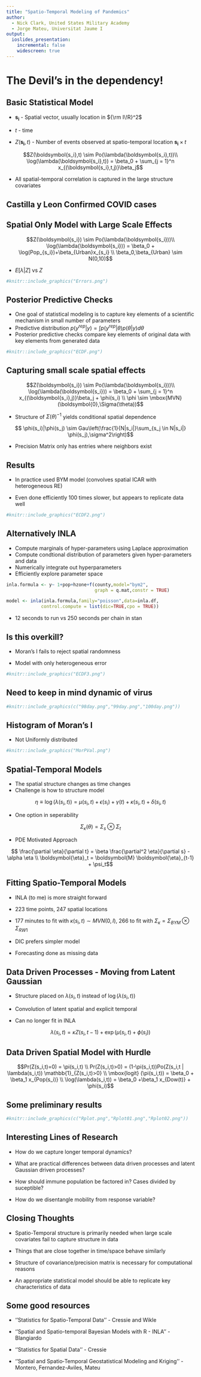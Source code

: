 ```yaml
---
title: "Spatio-Temporal Modeling of Pandemics"
author: 
  - Nick Clark, United States Military Academy
  - Jorge Mateu, Universitat Jaume I  
output: 
  ioslides_presentation:
    incremental: false
    widescreen: true
---
```


# The Devil's in the dependency!

## Basic Statistical Model
* $\boldsymbol{s_i}$ - Spatial vector, usually location in ${\rm I\!R}^2$

* $t$ - time

* $Z(\boldsymbol{s_i},t)$ - Number of events observed at spatio-temporal location $\boldsymbol{s_i} \times t$

$$Z(\boldsymbol{s_i},t) \sim Po(\lambda(\boldsymbol{s_i},t))\\
\log(\lambda(\boldsymbol{s_i},t)) = \beta_0 + \sum_{j = 1}^n x_{(\boldsymbol{s_i},t,j)}\beta_j$$

* All spatial-temporal correlation is captured in the large structure covariates

## Castilla y Leon Confirmed COVID cases



## Spatial Only Model with Large Scale Effects
$$Z(\boldsymbol{s_i}) \sim Po(\lambda(\boldsymbol{s_i}))\\
\log(\lambda(\boldsymbol{s_i})) = \beta_0 + \log(Pop_{s_i})+\beta_{Urban}x_{s_i} \\
\beta_0,\beta_{Urban} \sim N(0,10)$$

* $E[\lambda|Z]$ vs $Z$


```r
#knitr::include_graphics("Errors.png")
```

## Posterior Predictive Checks

* One goal of statistical modeling is to capture key elements of a scientific mechanism in small number of parameters
* Predictive distribution $p(y^{rep}|y) = \int p(y^{rep}|\theta) p(\theta|y) d\theta$
* Posterior predictive checks compare key elements of original data with key elements from generated data


```r
#knitr::include_graphics("ECDF.png")
```


## Capturing small scale spatial effects

$$Z(\boldsymbol{s_i}) \sim Po(\lambda(\boldsymbol{s_i}))\\
\log(\lambda(\boldsymbol{s_i})) = \beta_0 + \sum_{j = 1}^n x_{(\boldsymbol{s_i},j)}\beta_j + \phi(s_i) \\
\phi \sim \mbox{MVN}(\boldsymbol{0},\Sigma(\theta))$$

* Structure of $\Sigma(\theta)^{-1}$ yields conditional spatial dependence

$$ \phi(s_i)|\phi(s_j) \sim Gau\left(\frac{1}{N|s_i|}\sum_{s_j \in N|s_i|} \phi(s_j),\sigma^2\right)$$

* Precision Matrix only has entries where neighbors exist

## Results

* In practice used BYM model (convolves spatial ICAR with heterogeneous RE)

* Even done efficiently 100 times slower, but appears to replicate data well

```r
#knitr::include_graphics("ECDF2.png")
```


## Alternatively INLA

* Compute marginals of hyper-parameters using Laplace approximation
* Compute condtional distribution of parameters given hyper-parameters and data
* Numerically integrate out hyperparameters
* Efficiently explore parameter space

```r

inla.formula <- y~ 1+pop+hzone+f(county,model="bym2",
                                 graph = q.mat,constr = TRUE)

model <- inla(inla.formula,family="poisson",data=inla.df,
             control.compute = list(dic=TRUE,cpo = TRUE))

```

* 12 seconds to run vs 250 seconds per chain in stan


## Is this overkill?

* Moran's I fails to reject spatial randomness

* Model with only heterogeneous error

```r
#knitr::include_graphics("ECDF3.png")
```

## Need to keep in mind dynamic of virus

```r

#knitr::include_graphics(c("98day.png","99day.png","100day.png"))
```


## Histogram of Moran's I

* Not Uniformly distributed

```r
#knitr::include_graphics("MorPVal.png")
```

## Spatial-Temporal Models

* The spatial structure changes as time changes
* Challenge is how to structure model

$$ \eta \equiv \log(\lambda(s_i,t)) = \mu(s_i,t) + \epsilon(s_i) + \gamma(t) + \kappa(s_i,t) + \delta(s_i,t)$$

* One option in seperability

$$\Sigma_{\kappa}(\theta) = \Sigma_{s} \otimes \Sigma_{t}$$

* PDE Motivated Approach

$$ \frac{\partial \eta}{\partial t} = \beta \frac{\partial^2 \eta}{\partial s}  - \alpha \eta \\ 
\boldsymbol{\eta}_t = \boldsymbol{M} \boldsymbol{\eta}_{t-1} + \psi_t$$

## Fitting Spatio-Temporal Models

* INLA (to me) is more straight forward

* 223 time points, 247 spatial locations

* 177 minutes to fit with $\kappa(s_i,t) \sim MVN(0,I)$, 266 to fit with $\Sigma_{\kappa} = \Sigma_{BYM} \otimes \Sigma_{RW1}$

* DIC prefers simpler model


* Forecasting done as missing data




## Data Driven Processes - Moving from Latent Gaussian

* Structure placed on $\lambda(s_i,t)$ instead of $\log(\lambda(s_i,t))$

* Convolution of latent spatial and explicit temporal

* Can no longer fit in INLA


$$\lambda(s_i,t) = \kappa Z(s_i,t-1) + \exp\left(\mu(s_i,t)+\phi(s_i)\right)$$

## Data Driven Spatial Model with Hurdle

$$Pr(Z(s_i,t)=0) = \pi(s_i,t) \\
Pr(Z(s_i,t)>0) = (1-\pi(s_i,t))Po(Z(s_i,t | \lambda(s_i,t)) \mathbb{1}_{Z(s_i,t)>0} \\
\mbox{logit} (\pi(s_i,t)) = \beta_0 + \beta_1 x_{Pop(s_i)} \\
\log(\lambda(s_i,t)) = \beta_0 +\beta_1 x_{Dow(t)} + \phi(s_i)$$

## Some preliminary results

```r

#knitr::include_graphics(c("Rplot.png","Rplot01.png","Rplot02.png"))
```

## Interesting Lines of Research

* How do we capture longer temporal dynamics?

* What are practical differences between data driven processes and latent Gaussian driven processes?

* How should immune population be factored in? Cases divided by suceptible?

* How do we disentangle mobility from response variable?

## Closing Thoughts

* Spatio-Temporal structure is primarily needed when large scale covariates fail to capture structure in data

* Things that are close together in time/space behave similarly

* Structure of covariance/precision matrix is necessary for computational reasons

* An appropriate statistical model should be able to replicate key characteristics of data

## Some good resources

* ''Statistics for Spatio-Temporal Data'' - Cressie and Wikle

* ''Spatial and Spatio-temporal Bayesian Models with R - INLA'' - Blangiardo

* ''Statistics for Spatial Data'' - Cressie

* ''Spatial and Spatio‐Temporal Geostatistical Modeling and Kriging'' - Montero, Fernandez-Aviles, Mateu
